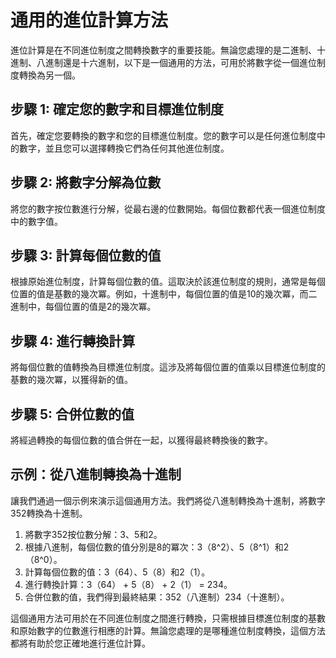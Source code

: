 # 通用的進位計算方法

進位計算是在不同進位制度之間轉換數字的重要技能。無論您處理的是二進制、十進制、八進制還是十六進制，以下是一個通用的方法，可用於將數字從一個進位制度轉換為另一個。

## 步驟 1: 確定您的數字和目標進位制度

首先，確定您要轉換的數字和您的目標進位制度。您的數字可以是任何進位制度中的數字，並且您可以選擇轉換它們為任何其他進位制度。

## 步驟 2: 將數字分解為位數

將您的數字按位數進行分解，從最右邊的位數開始。每個位數都代表一個進位制度中的數字值。

## 步驟 3: 計算每個位數的值

根據原始進位制度，計算每個位數的值。這取決於該進位制度的規則，通常是每個位置的值是基數的幾次冪。例如，十進制中，每個位置的值是10的幾次冪，而二進制中，每個位置的值是2的幾次冪。

## 步驟 4: 進行轉換計算

將每個位數的值轉換為目標進位制度。這涉及將每個位置的值乘以目標進位制度的基數的幾次冪，以獲得新的值。

## 步驟 5: 合併位數的值

將經過轉換的每個位數的值合併在一起，以獲得最終轉換後的數字。

## 示例：從八進制轉換為十進制

讓我們通過一個示例來演示這個通用方法。我們將從八進制轉換為十進制，將數字352轉換為十進制。

1. 將數字352按位數分解：3、5和2。
2. 根據八進制，每個位數的值分別是8的冪次：3（8^2）、5（8^1）和2（8^0）。
3. 計算每個位數的值：3（64）、5（8）和2（1）。
4. 進行轉換計算：3（64） + 5（8） + 2（1） = 234。
5. 合併位數的值，我們得到最終結果：352（八進制）234（十進制）。

這個通用方法可用於在不同進位制度之間進行轉換，只需根據目標進位制度的基數和原始數字的位數進行相應的計算。無論您處理的是哪種進位制度轉換，這個方法都將有助於您正確地進行進位計算。
